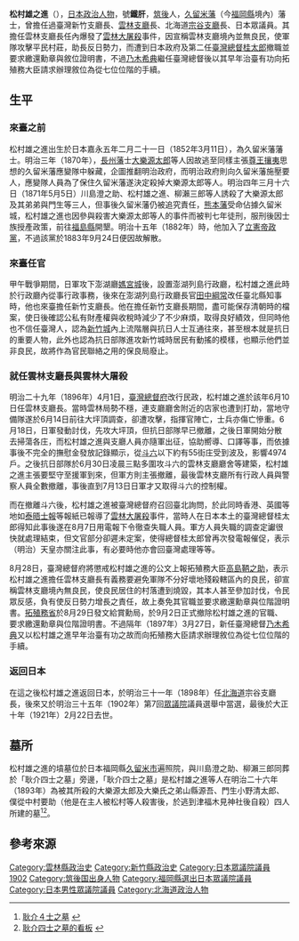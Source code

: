 {{Infobox Biography
| subject_name   = 松村雄之進
| image_name     = 
| image_size     = 
| image_caption  = 
| date_of_birth  = 1852年3月11日
| place_of_birth = {{JAP}}
| date_of_death  = 1921年2月22日
| place_of_death = {{JAP}}
| occupation     = 臺灣新竹支廳長、[[台灣日治時期行政區劃|雲林支廳]]長、北海道[[宗谷支廳|宗谷支廳]]長、日本眾議員
}}

{{japanese|松村 雄之進|まつむら ゆうのしん|Matsumura Yūnoshin}}
'''松村雄之進'''（{{bd|1852年|3月11日|1921年|2月22日}}{{r|k}}），[[日本|日本]][[政治人物|政治人物]]，號'''鐵肝'''，[[筑後|筑後]]人，[[久留米藩|久留米藩]]（今[[福岡縣|福岡縣]]境內）藩士，曾擔任過臺灣新竹支廳長、[[台灣日治時期行政區劃|雲林支廳]]長、北海道[[宗谷支廳|宗谷支廳]]長、日本眾議員{{r|k}}。其擔任雲林支廳長任內爆發了[[雲林大屠殺|雲林大屠殺]]事件，因宣稱雲林支廳境內並無良民，使軍隊攻擊平民村莊，助長反日勢力，而遭到日本政府及第二任[[臺灣總督|臺灣總督]][[桂太郎|桂太郎]]撤職並要求繳還勳章與敘位證明書，不過[[乃木希典|乃木希典]]繼任臺灣總督後以其早年治臺有功向拓殖務大臣請求辦理敘位為從七位位階的手續{{r|陳}}。

== 生平 ==
=== 來臺之前 ===
松村雄之進出生於日本嘉永五年二月二十一日（1852年3月11日），為久留米藩藩士{{r|陳}}。明治三年（1870年），[[長州藩|長州藩]]士[[大樂源太郎|大樂源太郎]]等人因故逃至同樣主張[[尊王攘夷|尊王攘夷]]思想的久留米藩應變隊中躲藏，企圖推翻明治政府，而明治政府則向久留米藩施壓要人，應變隊人員為了保住久留米藩遂決定殺掉大樂源太郎等人{{r|陳}}。明治四年三月十六日（1871年5月5日）川島澄之助、松村雄之進、柳瀨三郎等人誘殺了大樂源太郎及其弟弟與門生等三人，但事後久留米藩仍被追究責任，[[熊本藩|熊本藩]]受命佔據久留米城，松村雄之進也因參與殺害大樂源太郎等人的事件而被判七年徒刑，服刑後因士族授產政策，前往[[福島縣|福島縣]]開墾{{r|陳}}{{r|k}}。明治十五年（1882年）時，他加入了[[立憲帝政黨|立憲帝政黨]]{{r|k}}，不過該黨於1883年9月24日便因故解散。

=== 來臺任官 ===
甲午戰爭期間，日軍攻下澎湖廳[[媽宮城|媽宮城]]後，設置澎湖列島行政廳，松村雄之進此時於行政廳內從事行政事務，後來在澎湖列島行政廳長官[[田中綱常|田中綱常]]改任臺北縣知事時，他也來臺擔任新竹支廳長{{r|陳}}。他在擔任新竹支廳長期間，盡可能保存清朝時的檔案，使日後確認公私有財產權與收稅時減少了不少麻煩，取得良好績效，但同時他也不信任臺灣人，認為[[竹塹城|新竹城]]內上流階層與抗日人士互通往來，甚至根本就是抗日的重要人物，此外也認為抗日部隊進攻新竹城時居民有動搖的模樣，也顯示他們並非良民，故將作為官民聯絡之用的保良局廢止{{r|陳}}。

=== 就任雲林支廳長與雲林大屠殺 ===
明治二十九年（1896年）4月1日，[[臺灣總督府|臺灣總督府]]改行民政，松村雄之進於該年6月10日任雲林支廳長{{r|陳}}。當時雲林局勢不穩，連支廳廳舍附近的店家也遭到打劫，當地守備隊遂於6月14日前往大坪頂調查，卻遭攻擊，指揮官陣亡，士兵亦傷亡慘重{{r|陳}}。6月18日，日軍發動討伐，先攻大坪頂，但抗日部隊早已撤離，之後日軍開始分散去掃蕩各庄，而松村雄之進與支廳人員亦隨軍出征，協助嚮導、口譯等事，而依據事後不完全的撫慰金發放記錄顯示，從[[斗六市|斗六]]以下約有55街庄受到波及，影響4974戶{{r|陳}}。之後抗日部隊於6月30日凌晨三點多圍攻斗六的雲林支廳廳舍等建築，松村雄之進主張要堅守至援軍到來，但軍方則主張撤離，最後雲林支廳所有行政人員與警察人員全數撤離，事後直到7月13日日軍才又取得斗六的控制權{{r|陳}}。

而在撤離斗六後，松村雄之進被臺灣總督府召回臺北詢問，於此同時香港、英國等地如[[泰晤士報|泰晤士報]]等報紙已報導了[[雲林大屠殺|雲林大屠殺]]事件，當時人在日本本土的臺灣總督桂太郎得知此事後遂在8月7日用電報下令徹查失職人員{{r|陳}}。軍方人員失職的調查定讞很快就處理結束，但文官部分卻遲未定案，使得總督桂太郎曾再次發電報催促，表示（明治）天皇亦關注此事，有必要時他亦會回臺灣處理等等{{r|陳}}。

8月28日，臺灣總督府將懲戒松村雄之進的公文上報拓殖務大臣[[高島鞆之助|高島鞆之助]]，表示松村雄之進擔任雲林支廳長有義務要避免軍隊不分好壞地殘殺轄區內的良民，卻宣稱雲林支廳境內無良民，使良民居住的村落遭到燒毀，其本人甚至參加討伐，令民眾反感，負有使反日勢力增長之責任，故上奏免其官職並要求繳還勳章與位階證明書{{r|陳}}。[[拓殖務省|拓殖務省]]於8月29日發文給賞勳局，於9月2日正式撤除松村雄之進的官職、要求繳還勳章與位階證明書{{r|陳}}。不過隔年（1897年）3月27日，新任臺灣總督[[乃木希典|乃木希典]]又以松村雄之進早年治臺有功之故而向拓殖務大臣請求辦理敘位為從七位位階的手續{{r|陳}}。

=== 返回日本 ===
在這之後松村雄之進返回日本，於明治三十一年（1898年）任[[北海道|北海道]]宗谷支廳長，後來又於明治三十五年（1902年）第7回[[帝國議會_(日本)|眾議院]]議員選舉中當選，最後於大正十年（1921年）2月22日去世{{r|陳}}{{r|k}}。

== 墓所 ==
松村雄之進的墳墓位於日本福岡縣[[久留米市|久留米市]]遍照院，與川島澄之助、柳瀨三郎同葬於「耿介四士之墓」旁邊，「耿介四士之墓」是松村雄之進等人在明治二十六年（1893年）為被其所殺的大樂源太郎及大樂氏之弟山縣源吾、門生小野清太郎、僕從中村要助（他是在主人被松村等人殺害後，於逃到津福木見神社後自殺）四人所建的墓{{r|陳}}<ref name="耿">[http://kurumenmon.com/teramati/henjyouin/dairakugentarou/dairagugentaroujiken.htm 耿介４士之墓] {{Wayback|url=http://kurumenmon.com/teramati/henjyouin/dairakugentarou/dairagugentaroujiken.htm |date=20150102100459 }}{{ja icon}}</ref><ref>[http://homepage3.nifty.com/sakura_/photo/koukai.html 耿介四士之墓的看板] {{Wayback|url=http://homepage3.nifty.com/sakura_/photo/koukai.html |date=20160304220802 }}{{ja icon}}</ref>。

== 參考來源 ==
{{reflist|refs=
<ref name="k">[http://kotobank.jp/word/%E6%9D%BE%E6%9D%91%E9%9B%84%E4%B9%8B%E9%80%B2 kotobank——松村雄之進] {{Wayback|url=http://kotobank.jp/word/%E6%9D%BE%E6%9D%91%E9%9B%84%E4%B9%8B%E9%80%B2 |date=20131021133135 }}{{ja icon}}</ref>
<ref name="陳">{{Cite journal |url=http://www.th.gov.tw/files/taiwans41/41_3.pdf |author=陳文添 |title=〈「雲林事件」中的松村雄之進〉 |journal=《臺灣文獻別冊》41 |date=2012-06-30 |publisher=國史館臺灣文獻館 |location=南投縣南投市中興新村 |pages=9-17頁 |deadurl=yes |archiveurl=https://web.archive.org/web/20131007061934/http://www.th.gov.tw/files/taiwans41/41_3.pdf |archivedate=2013-10-07 |access-date=2013-04-05 }}</ref>
}}

{{DEFAULTSORT:Matsumura Yūnoshin}}
[[Category:雲林縣政治史|Category:雲林縣政治史]]
[[Category:新竹縣政治史|Category:新竹縣政治史]]
[[Category:日本眾議院議員_1902|Category:日本眾議院議員 1902]]
[[Category:筑後国出身人物|Category:筑後国出身人物]]
[[Category:福岡縣選出日本眾議院議員|Category:福岡縣選出日本眾議院議員]]
[[Category:日本男性眾議院議員|Category:日本男性眾議院議員]]
[[Category:北海道政治人物|Category:北海道政治人物]]